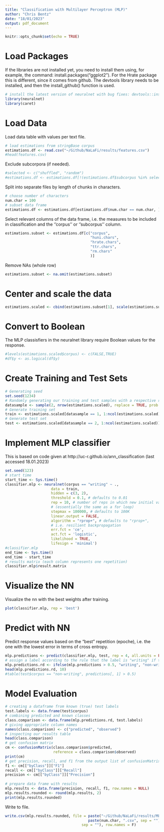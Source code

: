 ```yaml
---
title: "Classification with Multilayer Perceptron (MLP)"
author: "Chris Bentz"
date: "18/01/2023"
output: pdf_document
---
```


```r
knitr::opts_chunk$set(echo = TRUE)
```

# Load Packages
If the libraries are not installed yet, you need to install them using, for example, the command: install.packages("ggplot2"). For the Hrate package this is different, since it comes from github. The devtools library needs to be installed, and then the install_github() function is used.
```r
# install the latest version of neuralnet with bug fixes: devtools::install_github("bips-hb/neuralnet")
library(neuralnet)
library(caret)
```

# Load Data
Load data table with values per text file. 
```r
# load estimations from stringBase corpus
estimations.df <- read.csv("~/Github/NaLaFi/results/features.csv")
#head(features.csv)
```

Exclude subcorpora (if needed).
```r
#selected <- c("shuffled", "random")
#estimations.df <- estimations.df[!(estimations.df$subcorpus %in% selected), ]
```

Split into separate files by length of chunks in characters.
```r
# choose number of characters
num.char = 100
# subset data frame
estimations.df <- estimations.df[estimations.df$num.char == num.char, ]
```

Select relevant columns of the data frame, i.e. the measures to be included in classification and the ''corpus'' or ''subcorpus'' column.
```r
estimations.subset <- estimations.df[c("corpus",
                                       "huni.chars", 
                                       "hrate.chars", 
                                       "ttr.chars", 
                                       "rm.chars"
                                       )]
```

Remove NAs (whole row)
```r
estimations.subset <- na.omit(estimations.subset)
```

# Center and scale the data
```r
estimations.scaled <- cbind(estimations.subset[1], scale(estimations.subset[2:ncol(estimations.subset)]))
```

# Convert to Boolean
The MLP classisfiers in the neuralnet library require Boolean values for the response.
```r
#levels(estimations.scaled$corpus) <- c(FALSE,TRUE)
#df$y <- as.logical(df$y)
```

# Create Training and Test Sets
```r
# Generating seed
set.seed(1234)
# Randomly generating our training and test samples with a respective ratio of 2/3 and 1/3
datasample <- sample(2, nrow(estimations.scaled), replace = TRUE, prob = c(0.67, 0.33))
# Generate training set
train <- estimations.scaled[datasample == 1, 1:ncol(estimations.scaled)]
# Generate test set 
test <- estimations.scaled[datasample == 2, 1:ncol(estimations.scaled)]
```

# Implement MLP classifier
This is based on code given at http://uc-r.github.io/ann_classification (last accessed 18.01.2023)
```r
set.seed(123)
# start time
start_time <- Sys.time()
classifier.mlp <- neuralnet(corpus == "writing" ~ ., 
                     data = train,
                     hidden = c(3, 2),
                     threshold = 0.1, # defaults to 0.01
                     rep = 10, # number of reps in which new initial values are used, 
                     # (essentially the same as a for loop)
                     stepmax = 100000, # defaults to 100K
                     linear.output = FALSE,
                     algorithm = "rprop+", # defaults to "rprop+",
                     # i.e. resilient backpropagation
                     err.fct = 'ce', 
                     act.fct = 'logistic', 
                     likelihood = TRUE,
                     lifesign = 'minimal')
#classifier.mlp
end_time <- Sys.time()
end_time - start_time
# results matrix (each column represents one repetition)
classifier.mlp$result.matrix
```

# Visualize the NN
Visualize the nn with the best weights after training.
```r
plot(classifier.mlp, rep = 'best')
```

# Predict with NN
Predict response values based on the "best" repetition (epoche), i.e. the one with the lowest error in terms of cross entropy.
```r
mlp.predictions <- predict(classifier.mlp, test, rep = 4, all.units = FALSE)
# assign a label according to the rule that the label is "writing" if the prediction probability is >0.5, else assign "non-writing". 
mlp.predictions.rd <- ifelse(mlp.predictions > 0.5, "writing", "non-writing")
head(mlp.predictions.rd, 10)
#table(test$corpus == "non-writing", predictions[, 1] > 0.5)
```

# Model Evaluation
```r
# creating a dataframe from known (true) test labels
test.labels <- data.frame(test$corpus)
# combining predicted and known classes
class.comparison <- data.frame(mlp.predictions.rd, test.labels)
# giving appropriate column names
names(class.comparison) <- c("predicted", "observed")
# inspecting our results table
head(class.comparison)
# get confusion matrix
cm <- confusionMatrix(class.comparison$predicted, 
                      reference = class.comparison$observed)
print(cm)
# get precision, recall, and f1 from the output list of confusionMatrix()
f1 <- cm[["byClass"]]["F1"]
recall <- cm[["byClass"]]["Recall"]
precision <- cm[["byClass"]]["Precision"]
  
# prepare data frame with results
mlp.results <- data.frame(precision, recall, f1, row.names = NULL)
mlp.results.rounded <- round(mlp.results, 2)
print(mlp.results.rounded)
```

Write to file.
```r
write.csv(mlp.results.rounded, file = paste("~/Github/NaLaFi/results/MLP/results_MLP_", 
                                      paste(num.char, ".csv", sep = ""), 
                                   sep = ""), row.names = F)
```
